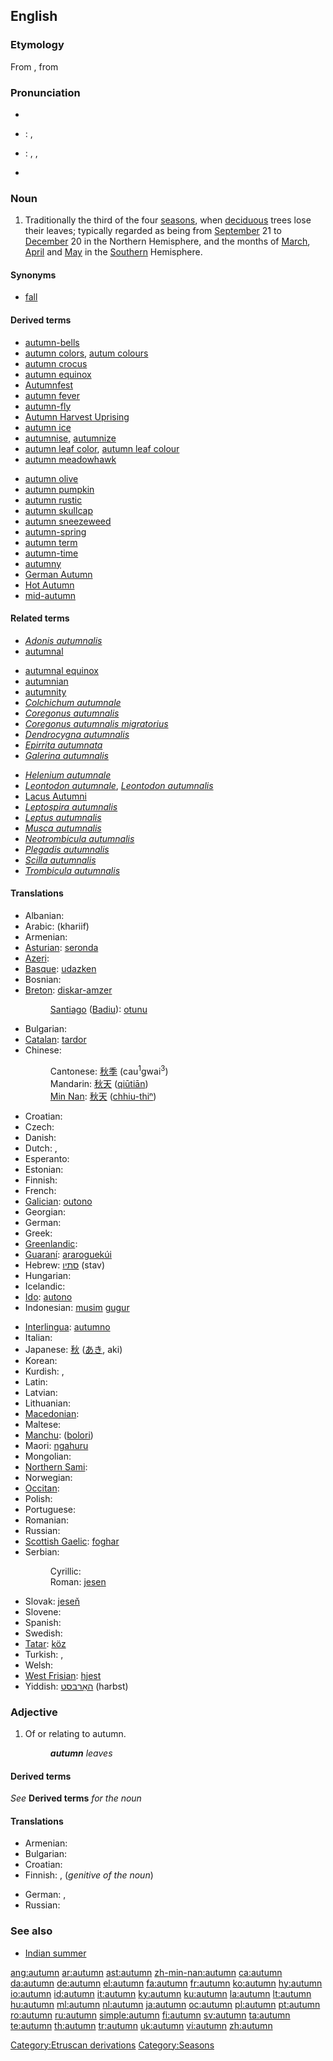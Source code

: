 {{also|Autumn}}
==English==
{{wikipedia}}


===Etymology===
From {{etyl|fro|en}} {{term|autumpne|lang=fro}}, from {{etyl|la}} {{term|autumnus|lang=la}}

===Pronunciation===
* {{audio|En-uk-autumn.ogg|audio (UK)}}
* {{a|UK}}: {{IPA|/ˈɔː.təm/}}, {{SAMPA|/"O:.t@m/}}
* {{a|US}}: {{enPR|äʹtəm}}, {{IPA|/ˈɑ.təm/}}, {{SAMPA|/"A.t@m/}}
* {{audio|en-us-autumn.ogg|Audio (US)}}

===Noun===
{{en-noun}}

# Traditionally the third of the four [[season]]s, when [[deciduous]] trees lose their leaves; typically regarded as being from [[September]] 21 to [[December]] 20 in the Northern Hemisphere, and the months of [[March]], [[April]] and [[May]] in the [[Southern]] Hemisphere.

====Synonyms====
* {{qualifier|US, Canada}} [[fall]]

====Derived terms====
{{rel-top|Terms derived from ''autumn''}}
<!--"autumnal" comes from Latin-->
* [[autumn-bells]]
* [[autumn colors]], [[autum colours]]
* [[autumn crocus]]
* [[autumn equinox]]
* [[w:Autumnfest|Autumnfest]]
* [[autumn fever]]
* [[autumn-fly]]
* [[w:Autumn Harvest Uprising|Autumn Harvest Uprising]]
* [[autumn ice]]
* [[autumnise]], [[autumnize]]
* [[autumn leaf color]], [[autumn leaf colour]]
* [[autumn meadowhawk]]
{{rel-mid}}
* [[autumn olive]]
* [[autumn pumpkin]]
* [[autumn rustic]]
* [[autumn skullcap]]
* [[autumn sneezeweed]]
* [[autumn-spring]]
* [[autumn term]]
* [[autumn-time]]
* [[autumny]]
* [[w:German Autumn|German Autumn]]
* [[w:Hot Autumn|Hot Autumn]]
* [[mid-autumn]]
{{rel-bottom}}

====Related terms====
{{rel-top|Terms related to ''autumn''}}
* ''[[Adonis autumnalis]]''
* [[autumnal]]<!--from Latin-->
<!--"autumnally" is derived from "autumnal"-->
* [[autumnal equinox]]
* [[autumnian]]
* [[autumnity]]
* ''[[Colchichum autumnale]]''
* ''[[Coregonus autumnalis]]''
* ''[[Coregonus autumnalis migratorius]]''
* ''[[Dendrocygna autumnalis]]''
* ''[[Epirrita autumnata]]''
* ''[[Galerina autumnalis]]''
{{rel-mid}}
* ''[[Helenium autumnale]]''
* ''[[Leontodon autumnale]]'', ''[[Leontodon autumnalis]]''
* [[w:Lacus Autumni|Lacus Autumni]]
* ''[[Leptospira autumnalis]]''
* ''[[Leptus autumnalis]]''
* ''[[Musca autumnalis]]''
* ''[[Neotrombicula autumnalis]]''
* ''[[Plegadis autumnalis]]''
* ''[[Scilla autumnalis]]''
* ''[[Trombicula autumnalis]]''
{{rel-bottom}}

====Translations====
{{trans-top|season}}
* Albanian: {{t+|sq|vjeshtë|xs=Albanian}}
* Arabic: {{Arab|[[خريف]]}} (khariif)
* Armenian: {{t+|hy|աշուն|tr=ašun|sc=Armn|xs=Armenian}}
* [[Asturian]]: [[seronda]] {{f}}
* [[Azeri]]: {{t|az|payız|xs=Azeri}}
* [[Basque]]: [[udazken]]
* Bosnian: {{t-|bs|jesen|f}}
* [[Breton]]: [[diskar-amzer]] {{m}}
*: [[Santiago]] ([[Badiu]]): [[otunu]]
* Bulgarian: {{t-|bg|есен|sc=Cyrl}}
* [[Catalan]]: [[tardor]] {{m}}
* Chinese:
*: Cantonese: [[秋季]] (cau<sup>1</sup>gwai<sup>3</sup>)
*: Mandarin: [[秋天]] ([[qiūtiān]])
*: [[Min Nan]]: [[秋天]] ([[chhiu-thiⁿ]])
* Croatian: {{t-|hr|jesen|f|alt=jȅsēn}}
* Czech: {{t+|cs|podzim|m}}
* Danish: {{t+|da|efterår}}
* Dutch: {{t+|nl|herfst|m}}, {{t+|nl|najaar|n}}
* Esperanto: {{t-|eo|aŭtuno|xs=Esperanto}}
* Estonian: {{t-|et|sügis}}
* Finnish: {{t+|fi|syksy}}
* French: {{t+|fr|automne|m}}
* [[Galician]]: [[outono]] {{m}}
* Georgian: {{t-|ka|შემოდგომა|tr=šemodgoma|sc=Geor|xs=Georgian}}
* German: {{t+|de|Herbst|m}}
* Greek: {{t+|el|φθινόπωρο|n|tr=fthinóporo|sc=Grek}}
* [[Greenlandic]]: {{t-|kl|ukiaq|xs=Greenlandic}}
* [[Guaraní]]: [[araroguekúi]]
* Hebrew: [[סתו|סתיו]] (stav) {{m}}
* Hungarian: {{t+|hu|ősz}}
* Icelandic: {{t+|is|haust|n}}
* [[Ido]]: [[autono]]
* Indonesian: [[musim]] [[gugur]]
{{trans-mid}}
* [[Interlingua]]: [[autumno]]
* Italian: {{t+|it|autunno|m}}
* Japanese: [[秋]] ([[あき]], aki)
* Korean: {{t+|ko|가을|tr=ga-eul|sc=Hang}}
* Kurdish: {{t+|ku|payiz|f}}, {{t+|ku|پایز|sc=ku-Arab}}
* Latin: {{t|la|autumnus|m}}
* Latvian: {{t-|lv|rudens|m|xs=Latvian}}
* Lithuanian: {{t+|lt|ruduo|m|xs=Lithuanian}}
* [[Macedonian]]: {{t-|mk|есен|f|tr=ésen|sc=Cyrl|xs=Macedonian}}
* Maltese: {{t-|mt|ħarifa|xs=Maltese}}
* [[Manchu]]: ([[bolori]])
* Maori: [[ngahuru]]
* Mongolian: {{t-|mn|намар|tr=namar|sc=Cyrl|xs=Mongolian}}
* [[Northern Sami]]: {{tø|se|čakča}}
* Norwegian: {{t+|no|høst|m}}
* [[Occitan]]: {{t+|oc|auton|m|xs=Occitan}}
* Polish: {{t+|pl|jesień|f}}
* Portuguese: {{t+|pt|outono|m}}
* Romanian: {{t+|ro|toamnă|f}}
* Russian: {{t+|ru|осень|tr=osen’|sc=Cyrl}}
* [[Scottish Gaelic]]: [[foghar]] {{m}}
* Serbian:
*: Cyrillic: {{t-|sr|јесен|f|sc=Cyrl}}
*: Roman: [[jesen#Serbian|jesen]] {{f}}
* Slovak: [[jeseň]] {{f}}
* Slovene: {{t+|sl|jesen|f}}
* Spanish: {{t+|es|otoño|m}}
* Swedish: {{t+|sv|höst}}
* [[Tatar]]: [[köz]]
* Turkish: {{t+|tr|sonbahar}}, {{t+|tr|güz}}
* Welsh: {{t-|cy|hydref|xs=Welsh}}
* [[West Frisian]]: [[hjest]]
* Yiddish: [[האַרבּסט]] (harbst)
{{trans-bottom}}

===Adjective===
{{en-adj|-}}

# Of or relating to autumn.
#: '''''autumn''' leaves''

====Derived terms====
''See'' '''Derived terms''' ''for the noun''

====Translations====
{{trans-top|of or relating to autumn}}
* Armenian: {{t|hy|աշնանային|tr=ašnanayin|sc=Armn|xs=Armenian}}
* Bulgarian: {{t|bg|есенен|sc=Cyrl}}
* Croatian: {{t|hr|jesenski}}
* Finnish: {{t-|fi|syksyinen}}, {{t+|fi|syksy|alt=syksyn}} (''genitive of the noun'')
{{trans-mid}}
* German: {{t+|de|Herbst|alt=Herbst-}}, {{t-|de|herbstlich}}
* Russian: {{t+|ru|осенний|sc=Cyrl}}
{{trans-bottom}}

===See also===
* [[Indian summer]]

[[Category:Etruscan derivations]]
[[Category:Seasons]]

[[ang:autumn]]
[[ar:autumn]]
[[ast:autumn]]
[[zh-min-nan:autumn]]
[[ca:autumn]]
[[da:autumn]]
[[de:autumn]]
[[el:autumn]]
[[fa:autumn]]
[[fr:autumn]]
[[ko:autumn]]
[[hy:autumn]]
[[io:autumn]]
[[id:autumn]]
[[it:autumn]]
[[ky:autumn]]
[[ku:autumn]]
[[la:autumn]]
[[lt:autumn]]
[[hu:autumn]]
[[ml:autumn]]
[[nl:autumn]]
[[ja:autumn]]
[[oc:autumn]]
[[pl:autumn]]
[[pt:autumn]]
[[ro:autumn]]
[[ru:autumn]]
[[simple:autumn]]
[[fi:autumn]]
[[sv:autumn]]
[[ta:autumn]]
[[te:autumn]]
[[th:autumn]]
[[tr:autumn]]
[[uk:autumn]]
[[vi:autumn]]
[[zh:autumn]]